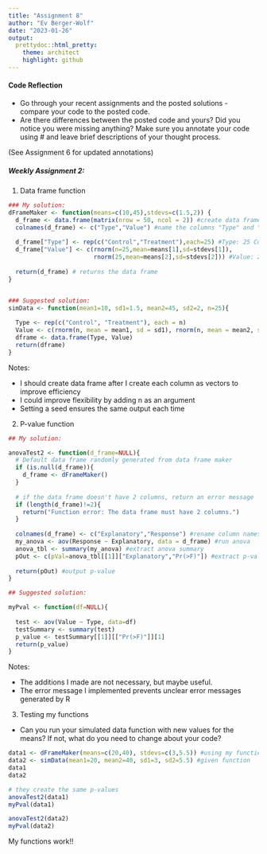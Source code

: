 ```yaml
---
title: "Assignment 8"
author: "Ev Berger-Wolf"
date: "2023-01-26"
output: 
  prettydoc::html_pretty:
    theme: architect
    highlight: github
---
```


#### Code Reflection

- Go through your recent assignments and the posted solutions - compare your code to the posted code.
- Are there differences between the posted code and yours? Did you notice you were missing anything?
Make sure you annotate your code using # and leave brief descriptions of your thought process.

(See Assignment 6 for updated annotations)

##### Weekly Assignment 2:

1. Data frame function

```r
### My solution:
dFrameMaker <- function(means=c(10,45),stdevs=c(1.5,2)) {
  d_frame <- data.frame(matrix(nrow = 50, ncol = 2)) #create data frame with 50 rows and 2 columns
  colnames(d_frame) <- c("Type","Value") #name the columns "Type" and "Value"
  
  d_frame["Type"] <- rep(c("Control","Treatment"),each=25) #Type: 25 Control, 25 Treatment
  d_frame["Value"] <- c(rnorm(n=25,mean=means[1],sd=stdevs[1]),
                        rnorm(25,mean=means[2],sd=stdevs[2])) #Value: 2 types of normal distributions
  
  return(d_frame) # returns the data frame
}


### Suggested solution:
simData <- function(mean1=10, sd1=1.5, mean2=45, sd2=2, n=25){
  
  Type <- rep(c("Control", "Treatment"), each = n)
  Value <- c(rnorm(n, mean = mean1, sd = sd1), rnorm(n, mean = mean2, sd = sd2))
  dframe <- data.frame(Type, Value)
  return(dframe)
}

```

Notes:

- I should create data frame after I create each column as vectors to improve efficiency
- I could improve flexibility by adding n as an argument
- Setting a seed ensures the same output each time

2. P-value function

```r
## My solution:

anovaTest2 <- function(d_frame=NULL){
  # Default data frame randomly generated from data frame maker
  if (is.null(d_frame)){
    d_frame <- dFrameMaker()
  }
  
  # if the data frame doesn't have 2 columns, return an error message
  if (length(d_frame)!=2){
    return("Function error: The data frame must have 2 columns.")
  }
  
  colnames(d_frame) <- c("Explanatory","Response") #rename column names
  my_anova <- aov(Response ~ Explanatory, data = d_frame) #run anova
  anova_tbl <- summary(my_anova) #extract anova summary
  pOut <- c(pVal=anova_tbl[[1]]["Explanatory","Pr(>F)"]) #extract p-value
  
  return(pOut) #output p-value
}

## Suggested solution:

myPval <- function(df=NULL){
  
  test <- aov(Value ~ Type, data=df)
  testSummary <- summary(test)
  p_value <- testSummary[[1]][["Pr(>F)"]][1]
  return(p_value)
}
```

Notes:

- The additions I made are not necessary, but maybe useful.
- The error message I implemented prevents unclear error messages generated by R

3. Testing my functions
  - Can you run your simulated data function with new values for the means? If not, what do you need to change about your code?

```r
data1 <- dFrameMaker(means=c(20,40), stdevs=c(3,5.5)) #using my function
data2 <- simData(mean1=20, mean2=40, sd1=3, sd2=5.5) #given function
data1
data2
```

```r
# they create the same p-values
anovaTest2(data1)
myPval(data1)

anovaTest2(data2)
myPval(data2)
```

My functions work!!



